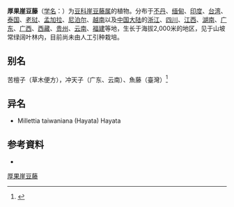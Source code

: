 {{Speciesbox
| name = 厚果崖豆藤
| status = 
| status_system = 
| image =
| genus = Millettia
| species = pachycarpa
| authority = Benth.
}}

'''厚果崖豆藤'''（[[学名|学名]]：{{lang|la|''Millettia pachycarpa''}}）为[[豆科|豆科]][[崖豆藤属|崖豆藤属]]的植物。分布于[[不丹|不丹]]、[[缅甸|缅甸]]、[[印度|印度]]、[[台湾|台湾]]、[[泰国|泰国]]、[[老挝|老挝]]、[[孟加拉|孟加拉]]、[[尼泊尔|尼泊尔]]、[[越南|越南]]以及[[中国大陆|中国大陆]]的[[浙江|浙江]]、[[四川|四川]]、[[江西|江西]]、[[湖南|湖南]]、[[广东|广东]]、[[广西|广西]]、[[西藏|西藏]]、[[贵州|贵州]]、[[云南|云南]]、[[福建|福建]]等地，生长于海拔2,000米的地区，见于山坡常绿阔叶林内，目前尚未由人工引种栽培。

== 别名 ==
苦檀子（草木便方），冲天子（广东、云南）、魚藤（臺灣）<ref>{{Cite web |url=http://www.hljh.tcc.edu.tw/teach/%E6%A0%A1%E5%9C%92%E6%A4%8D%E7%89%A9/%E5%8F%B0%E7%81%A3%E9%AD%9A%E8%97%A4/%E5%8F%B0%E7%81%A3%E9%AD%9A%E8%97%A4.htm |title=臺灣魚藤 |accessdate=2010-06-11 |archive-date=2010-01-14 |archive-url=https://web.archive.org/web/20100114083422/http://www.hljh.tcc.edu.tw/teach/%E6%A0%A1%E5%9C%92%E6%A4%8D%E7%89%A9/%E5%8F%B0%E7%81%A3%E9%AD%9A%E8%97%A4/%E5%8F%B0%E7%81%A3%E9%AD%9A%E8%97%A4.htm |dead-url=yes }}</ref>

== 异名 ==
* Millettia taiwaniana (Hayata) Hayata

== 参考資料 ==
<div class="references-small">
<references/>
* {{cite web| url =http://www.bioinfo.cn/db05/KmzwSpecies.php?action=view&id=16345| title =厚果崖豆藤| work =《中国高等植物数据库全库》| publisher =中国科学院微生物研究所| author =昆明植物研究所| accessdate =2009-02-25| deadurl =yes| archiveurl =https://web.archive.org/web/20160305024421/http://www.bioinfo.cn/db05/KmzwSpecies.php?action=view&id=16345| archivedate =2016-03-05}}
</div>
{{Taxonbar|from=Q3847023}}

[[Category:崖豆藤属|厚果崖豆藤]]


{{植物小作品}}